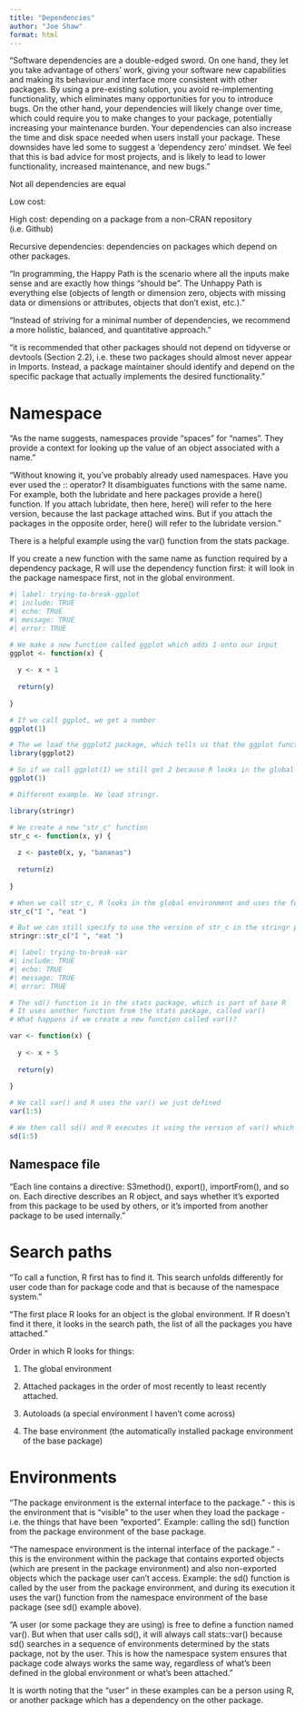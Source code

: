 ```yaml
---
title: "Dependencies"
author: "Joe Shaw"
format: html
---
```


"Software dependencies are a double-edged sword. On one hand, they let you take advantage of others’ work, giving your software new capabilities and making its behaviour and interface more consistent with other packages. By using a pre-existing solution, you avoid re-implementing functionality, which eliminates many opportunities for you to introduce bugs. On the other hand, your dependencies will likely change over time, which could require you to make changes to your package, potentially increasing your maintenance burden. Your dependencies can also increase the time and disk space needed when users install your package. These downsides have led some to suggest a ‘dependency zero’ mindset. We feel that this is bad advice for most projects, and is likely to lead to lower functionality, increased maintenance, and new bugs."

Not all dependencies are equal

Low cost:

High cost: depending on a package from a non-CRAN repository (i.e. Github)

Recursive dependencies: dependencies on packages which depend on other packages.

"In programming, the Happy Path is the scenario where all the inputs make sense and are exactly how things “should be”. The Unhappy Path is everything else (objects of length or dimension zero, objects with missing data or dimensions or attributes, objects that don’t exist, etc.)."

"Instead of striving for a minimal number of dependencies, we recommend a more holistic, balanced, and quantitative approach."

"it is recommended that other packages should not depend on tidyverse or devtools (Section 2.2), i.e. these two packages should almost never appear in Imports. Instead, a package maintainer should identify and depend on the specific package that actually implements the desired functionality."

# Namespace

"As the name suggests, namespaces provide “spaces” for “names”. They provide a context for looking up the value of an object associated with a name."

"Without knowing it, you’ve probably already used namespaces. Have you ever used the :: operator? It disambiguates functions with the same name. For example, both the lubridate and here packages provide a here() function. If you attach lubridate, then here, here() will refer to the here version, because the last package attached wins. But if you attach the packages in the opposite order, here() will refer to the lubridate version."

There is a helpful example using the var() function from the stats package.

If you create a new function with the same name as function required by a dependency package, R will use the dependency function first: it will look in the package namespace first, not in the global environment.

```r
#| label: trying-to-break-ggplot
#| include: TRUE
#| echo: TRUE
#| message: TRUE
#| error: TRUE

# We make a new function called ggplot which adds 1 onto our input
ggplot <- function(x) {
  
  y <- x + 1
  
  return(y)
  
}

# If we call ggplot, we get a number
ggplot(1)

# The we load the ggplot2 package, which tells us that the ggplot function is masked by the function we just made.
library(ggplot2)

# So if we call ggplot(1) we still get 2 because R looks in the global environment first (see "Search Path" section)
ggplot(1)

# Different example. We load stringr.

library(stringr)

# We create a new "str_c" function
str_c <- function(x, y) {
  
  z <- paste0(x, y, "bananas")
  
  return(z)
  
}

# When we call str_c, R looks in the global environment and uses the function we just made
str_c("I ", "eat ")

# But we can still specify to use the version of str_c in the stringr package with the :: operator.
stringr::str_c("I ", "eat ")

```

```r
#| label: trying-to-break-var
#| include: TRUE
#| echo: TRUE
#| message: TRUE
#| error: TRUE

# The sd() function is in the stats package, which is part of base R
# It uses another function from the stats package, called var()
# What happens if we create a new function called var()?

var <- function(x) {
  
  y <- x + 5
  
  return(y)
  
}

# We call var() and R uses the var() we just defined
var(1:5)

# We then call sd() and R executes it using the version of var() which is specified in the stats namespace file (i.e. not the version of var() that we just defined)
sd(1:5)

```

## Namespace file

"Each line contains a directive: S3method(), export(), importFrom(), and so on. Each directive describes an R object, and says whether it’s exported from this package to be used by others, or it’s imported from another package to be used internally."

# Search paths

"To call a function, R first has to find it. This search unfolds differently for user code than for package code and that is because of the namespace system."

"The first place R looks for an object is the global environment. If R doesn’t find it there, it looks in the search path, the list of all the packages you have attached."

Order in which R looks for things:

1. The global environment

2. Attached packages in the order of most recently to least recently attached.

3. Autoloads (a special environment I haven't come across)

4. The base environment (the automatically installed package environment of the base package)

# Environments

"The package environment is the external interface to the package." - this is the environment that is "visible" to the user when they load the package - i.e. the things that have been "exported". Example: calling the sd() function from the package environment of the base package.

"The namespace environment is the internal interface of the package." - this is the environment within the package that contains exported objects (which are present in the package environment) and also non-exported objects which the package user can't access. Example: the sd() function is called by the user from the package environment, and during its execution it uses the var() function from the namespace environment of the base package (see sd() example above).

"A user (or some package they are using) is free to define a function named var(). But when that user calls sd(), it will always call stats::var() because sd() searches in a sequence of environments determined by the stats package, not by the user. This is how the namespace system ensures that package code always works the same way, regardless of what’s been defined in the global environment or what’s been attached."

It is worth noting that the "user" in these examples can be a person using R, or another package which has a dependency on the other package.
